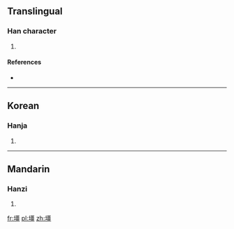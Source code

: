 ==Translingual==

===Han character===
{{Han char|rn=32|rad=土|as=13|sn=16|four=|canj=土一田一 (GMWM)|ids=⿰[[土]]⿳⿱[[一]][[田]]⿱一田一}}

# {{defn|Han|sort=土13}}

====References====
* {{Han ref|kx=0240.140|dkj=05520|dj=0479.330|hdz=10491.020|uh=58C3|ud=22723}}

----

==Korean==

===Hanja===
{{ko-hanja|hangeul=강|rv=gang|mr=kang}}

# {{defn|lang=ko|sort=土13}}

----

==Mandarin==

===Hanzi===
{{cmn-hanzi|pin=[[jiāng]] ([[jiang1]])|wg=chiang<sup>1</sup>}}

# {{defn|lang=cmn|sort=土13}}

[[fr:壃]]
[[pl:壃]]
[[zh:壃]]
